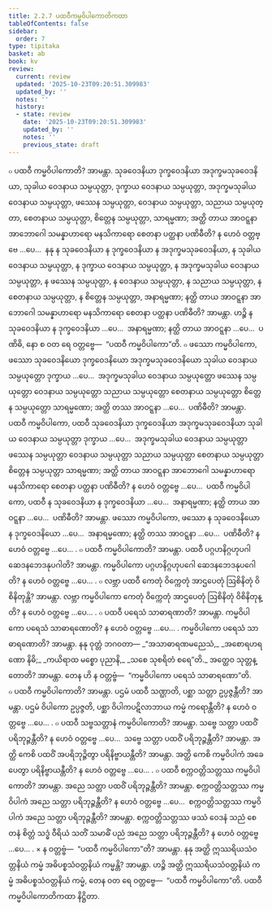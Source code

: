 ```yaml
---
title: 2.2.7 ပထဝီကမ္မဝိပါကောတိကထာ
tableOfContents: false
sidebar:
  order: 7
type: tipitaka
basket: ab
book: kv
review:
  current: review
  updated: '2025-10-23T09:20:51.309983'
  updated_by: ''
  notes: ''
  history:
  - state: review
    date: '2025-10-23T09:20:51.309983'
    updated_by: ''
    notes: ''
    previous_state: draft
---
```



<ReviewStatus review={frontmatter.review} showDetails={true} />

<HypothesisAnnotation frontmatter={frontmatter} />

<DynamicBreadcrumb />

<Division number="492" book="kv" e="ch" v="32" p="262">

<Paragraph number="1676" book="kv">
๐ ပထဝီ ကမ္မဝိပါကောတိ? အာမန္တာ. သုခဝေဒနိယာ ဒုက္ခဝေဒနိယာ အဒုက္ခမသုခဝေဒနိယာ, သုခါယ ဝေဒနာယ သမ္ပယုတ္တာ, ဒုက္ခာယ ဝေဒနာယ သမ္ပယုတ္တာ, အဒုက္ခမသုခါယ ဝေဒနာယ သမ္ပယုတ္တာ, ဖဿေန သမ္ပယုတ္တာ, ဝေဒနာယ သမ္ပယုတ္တာ, သညာယ သမ္ပယုတ္တာ, စေတနာယ သမ္ပယုတ္တာ, စိတ္တေန သမ္ပယုတ္တာ, သာရမ္မဏာ; အတ္ထိ တာယ အာဝဋ္ဋနာ အာဘောဂေါ သမန္နာဟာရော မနသိကာရော စေတနာ ပတ္ထနာ ပဏိဓီတိ? န ဟေဝံ ဝတ္တဗ္ဗေ …ပေ…  နနု န သုခဝေဒနိယာ န ဒုက္ခဝေဒနိယာ န အဒုက္ခမသုခဝေဒနိယာ, န သုခါယ ဝေဒနာယ သမ္ပယုတ္တာ, န ဒုက္ခာယ ဝေဒနာယ သမ္ပယုတ္တာ, န အဒုက္ခမသုခါယ ဝေဒနာယ သမ္ပယုတ္တာ, န ဖဿေန သမ္ပယုတ္တာ, န ဝေဒနာယ သမ္ပယုတ္တာ, န သညာယ သမ္ပယုတ္တာ, န စေတနာယ သမ္ပယုတ္တာ, န စိတ္တေန သမ္ပယုတ္တာ, အနာရမ္မဏာ; နတ္ထိ တာယ အာဝဋ္ဋနာ အာဘောဂေါ သမန္နာဟာရော မနသိကာရော စေတနာ ပတ္ထနာ ပဏိဓီတိ? အာမန္တာ. ဟဉ္စိ န သုခဝေဒနိယာ န ဒုက္ခဝေဒနိယာ …ပေ…  အနာရမ္မဏာ; နတ္ထိ တာယ အာဝဋ္ဋနာ …ပေ…  ပဏိဓိ, နော စ ဝတ ရေ ဝတ္တဗ္ဗေ—  “ပထဝီ ကမ္မဝိပါကော”တိ.
</Paragraph>

<Paragraph number="1677" book="kv">
๐ ဖဿော ကမ္မဝိပါကော, ဖဿော သုခဝေဒနိယော ဒုက္ခဝေဒနိယော အဒုက္ခမသုခဝေဒနိယော သုခါယ ဝေဒနာယ သမ္ပယုတ္တော ဒုက္ခာယ …ပေ…  အဒုက္ခမသုခါယ ဝေဒနာယ သမ္ပယုတ္တော ဖဿေန သမ္ပယုတ္တော ဝေဒနာယ သမ္ပယုတ္တော သညာယ သမ္ပယုတ္တော စေတနာယ သမ္ပယုတ္တော စိတ္တေန သမ္ပယုတ္တော သာရမ္မဏော; အတ္ထိ တဿ အာဝဋ္ဋနာ …ပေ…  ပဏိဓီတိ? အာမန္တာ. ပထဝီ ကမ္မဝိပါကော, ပထဝီ သုခဝေဒနိယာ ဒုက္ခဝေဒနိယာ အဒုက္ခမသုခဝေဒနိယာ သုခါယ ဝေဒနာယ သမ္ပယုတ္တာ ဒုက္ခာယ …ပေ…  အဒုက္ခမသုခါယ ဝေဒနာယ သမ္ပယုတ္တာ ဖဿေန သမ္ပယုတ္တာ ဝေဒနာယ သမ္ပယုတ္တာ သညာယ သမ္ပယုတ္တာ စေတနာယ သမ္ပယုတ္တာ စိတ္တေန သမ္ပယုတ္တာ သာရမ္မဏာ; အတ္ထိ တာယ အာဝဋ္ဋနာ အာဘောဂေါ သမန္နာဟာရော မနသိကာရော စေတနာ ပတ္ထနာ ပဏိဓီတိ? န ဟေဝံ ဝတ္တဗ္ဗေ …ပေ…  ပထဝီ ကမ္မဝိပါကော, ပထဝီ န သုခဝေဒနိယာ န ဒုက္ခဝေဒနိယာ …ပေ…  အနာရမ္မဏာ; နတ္ထိ တာယ အာဝဋ္ဋနာ …ပေ…  ပဏိဓီတိ? အာမန္တာ. ဖဿော ကမ္မဝိပါကော, ဖဿော န သုခဝေဒနိယော န ဒုက္ခဝေဒနိယော …ပေ…  အနာရမ္မဏော; နတ္ထိ တဿ အာဝဋ္ဋနာ …ပေ…  ပဏိဓီတိ? န ဟေဝံ ဝတ္တဗ္ဗေ …ပေ… .
</Paragraph>

<Paragraph number="1678" book="kv">
๐ ပထဝီ ကမ္မဝိပါကောတိ? အာမန္တာ. ပထဝီ ပဂ္ဂဟနိဂ္ဂဟုပဂါ ဆေဒနဘေဒနုပဂါတိ? အာမန္တာ. ကမ္မဝိပါကော ပဂ္ဂဟနိဂ္ဂဟုပဂေါ ဆေဒနဘေဒနုပဂေါတိ? န ဟေဝံ ဝတ္တဗ္ဗေ …ပေ… .
</Paragraph>

<Paragraph number="1679" book="kv">
๐ လဗ္ဘာ ပထဝီ ကေတုံ ဝိက္ကေတုံ အာဌပေတုံ ဩစိနိတုံ ဝိစိနိတုန္တိ? အာမန္တာ. လဗ္ဘာ ကမ္မဝိပါကော ကေတုံ ဝိက္ကေတုံ အာဌပေတုံ ဩစိနိတုံ ဝိစိနိတုန္တိ? န ဟေဝံ ဝတ္တဗ္ဗေ …ပေ… .
</Paragraph>

</Division>
<Division number="493" book="kv" e="ch" v="32" p="263">

<Paragraph number="1680" book="kv">
๐ ပထဝီ ပရေသံ သာဓာရဏာတိ? အာမန္တာ. ကမ္မဝိပါကော ပရေသံ သာဓာရဏောတိ? န ဟေဝံ ဝတ္တဗ္ဗေ …ပေ… .
</Paragraph>

<Paragraph number="1681" book="kv">
ကမ္မဝိပါကော ပရေသံ သာဓာရဏောတိ? အာမန္တာ. နနု ဝုတ္တံ ဘဂဝတာ—
</Paragraph>

<Paragraph number="1682" type="verses" book="kv">
_“အသာဓာရဏမညေသံ,_  
_အစောရဟရဏော နိဓိ;_  
_ကယိရာထ မစ္စော ပုညာနိ,_  
_သစေ သုစရိတံ စရေ”တိ._  

</Paragraph>

<Paragraph number="1683" book="kv">
အတ္ထေဝ သုတ္တန္တောတိ? အာမန္တာ. တေန ဟိ န ဝတ္တဗ္ဗံ—  “ကမ္မဝိပါကော ပရေသံ သာဓာရဏော”တိ.
</Paragraph>

<Paragraph number="1684" book="kv">
๐ ပထဝီ ကမ္မဝိပါကောတိ? အာမန္တာ. ပဌမံ ပထဝီ သဏ္ဌာတိ, ပစ္ဆာ သတ္တာ ဥပ္ပဇ္ဇန္တီတိ? အာမန္တာ. ပဌမံ ဝိပါကော ဥပ္ပဇ္ဇတိ, ပစ္ဆာ ဝိပါကပဋိလာဘာယ ကမ္မံ ကရောန္တီတိ? န ဟေဝံ ဝတ္တဗ္ဗေ …ပေ… .
</Paragraph>

<Paragraph number="1685" book="kv">
๐ ပထဝီ သဗ္ဗသတ္တာနံ ကမ္မဝိပါကောတိ? အာမန္တာ. သဗ္ဗေ သတ္တာ ပထဝိံ ပရိဘုဉ္ဇန္တီတိ? န ဟေဝံ ဝတ္တဗ္ဗေ …ပေ…  သဗ္ဗေ သတ္တာ ပထဝိံ ပရိဘုဉ္ဇန္တီတိ? အာမန္တာ. အတ္ထိ ကေစိ ပထဝိံ အပရိဘုဉ္ဇိတွာ ပရိနိဗ္ဗာယန္တီတိ? အာမန္တာ. အတ္ထိ ကေစိ ကမ္မဝိပါကံ အခေပေတွာ ပရိနိဗ္ဗာယန္တီတိ? န ဟေဝံ ဝတ္တဗ္ဗေ …ပေ… .
</Paragraph>

<Paragraph number="1686" book="kv">
๐ ပထဝီ စက္ကဝတ္တိသတ္တဿ ကမ္မဝိပါကောတိ? အာမန္တာ. အညေ သတ္တာ ပထဝိံ ပရိဘုဉ္ဇန္တီတိ? အာမန္တာ. စက္ကဝတ္တိသတ္တဿ ကမ္မဝိပါကံ အညေ သတ္တာ ပရိဘုဉ္ဇန္တီတိ? န ဟေဝံ ဝတ္တဗ္ဗေ …ပေ…  စက္ကဝတ္တိသတ္တဿ ကမ္မဝိပါကံ အညေ သတ္တာ ပရိဘုဉ္ဇန္တီတိ? အာမန္တာ. စက္ကဝတ္တိသတ္တဿ ဖဿံ ဝေဒနံ သညံ စေတနံ စိတ္တံ သဒ္ဓံ ဝီရိယံ သတိံ သမာဓိံ ပညံ အညေ သတ္တာ ပရိဘုဉ္ဇန္တီတိ? န ဟေဝံ ဝတ္တဗ္ဗေ …ပေ… .
</Paragraph>

</Division>
<Division number="494" book="kv" e="ch" v="32" p="264">

<Paragraph number="1687" book="kv">
× န ဝတ္တဗ္ဗံ—  “ပထဝီ ကမ္မဝိပါကော”တိ? အာမန္တာ. နနု အတ္ထိ ဣဿရိယသံဝတ္တနိယံ ကမ္မံ အဓိပစ္စသံဝတ္တနိယံ ကမ္မန္တိ? အာမန္တာ. ဟဉ္စိ အတ္ထိ ဣဿရိယသံဝတ္တနိယံ ကမ္မံ အဓိပစ္စသံဝတ္တနိယံ ကမ္မံ, တေန ဝတ ရေ ဝတ္တဗ္ဗေ—  “ပထဝီ ကမ္မဝိပါကော”တိ.

</Paragraph>
</Division>

<Paragraph number="1688" type="center" book="kv">
ပထဝီ ကမ္မဝိပါကောတိကထာ နိဋ္ဌိတာ.
</Paragraph>